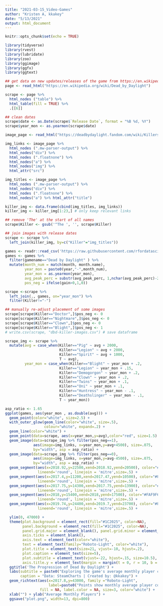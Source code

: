 ```yaml
---
title: "2021-03-15_Video-Games"
author: "Kristen A, kkakey"
date: "5/13/2021"
output: html_document
---
```


```r
knitr::opts_chunk$set(echo = TRUE)
```

```r
library(tidyverse)
library(rvest)
library(lubridate)
library(zoo)
library(ggimage)
library(ggfx)
library(ggtext)
```

```r
## get data on new updates/releases of the game from https://en.wikipedia.org/wiki/Dead_by_Daylight
page <- read_html("https://en.wikipedia.org/wiki/Dead_by_Daylight")

scrape <- page %>%
  html_nodes ("table") %>% 
  html_table(fill = TRUE) %>%
  .[[6]]

## clean dates
scrape$date <- as.Date(scrape$`Release Date`, format = "%B %d, %Y")
scrape$year_mon <- as.yearmon(scrape$date)
```

```r
image_page <- read_html("https://deadbydaylight.fandom.com/wiki/Killers")

img_links <- image_page %>%
  html_nodes (".mw-parser-output") %>% 
  html_nodes("div") %>%
  html_nodes (".floatnone") %>% 
  html_nodes("a") %>%
  html_nodes("img") %>%
  html_attr("src")

img_titles <- image_page %>%
  html_nodes (".mw-parser-output") %>% 
  html_nodes("div") %>%
  html_nodes (".floatnone") %>% 
  html_nodes("a") %>% html_attr("title")

killer_img <- data.frame(cbind(img_titles, img_links))
killer_img <- killer_img[1:23,] # only keep relevant links

## remove 'The' at the start of all names
scrape$Killer <- gsub('^The ', '', scrape$Killer)

## join images with release dates
scrape <- scrape %>%
  left_join(killer_img, by=c("Killer"="img_titles"))
```


```r
games <- readr::read_csv('https://raw.githubusercontent.com/rfordatascience/tidytuesday/master/data/2021/2021-03-16/games.csv')
games <- games %>%
  filter(gamename=="Dead by Daylight" ) %>%
  mutate(month_num = match(month, month.name),
         year_mon = paste0(year,"-",month_num),
         year_mon = as.yearmon(year_mon),
         avg_peak_perc = substr(avg_peak_perc, 1,nchar(avg_peak_perc)-2),
         pos_neg = ifelse(gain>0,1,0)) 

scrape <-scrape %>%
  left_join(., games, on="year_mon") %>%
  filter(Killer!="-")

## manually re-adjust placement of some images
scrape[scrape$Killer=="Doctor",]$pos_neg <- 0
scrape[scrape$Killer=="Nightmare",]$pos_neg <- 0
scrape[scrape$Killer=="Clown",]$pos_neg <- 0
scrape[scrape$Killer=="Blight",]$pos_neg <- 1
# write.csv(scrape, "dbd-killer-images.csv") # save dataframe

scrape_img <- scrape %>%
  mutate(avg = case_when(Killer=="Pig" ~ avg + 2000,
                         Killer=="Legion" ~ avg + 2000,
                         Killer=="Spirit" ~ avg + 1000,
                         T ~ avg),
         year_mon = case_when(Killer=="Blight" ~ year_mon + .2,
                         Killer=="Legion" ~ year_mon + .15,
                         Killer=="Demogorgon" ~ year_mon + .2,
                         Killer=="Clown" ~ year_mon + .2,
                         Killer=="Twins" ~ year_mon + .1,
                         Killer=="Oni" ~ year_mon + .1,
                         Killer=="Huntress" ~ year_mon - .1,
                         Killer=="Deathslinger" ~ year_mon - .1,
                         T ~ year_mon))

asp_ratio <- 1.65
ggplot(games, aes(year_mon , as.double(avg))) +
  geom_point(color="white", size=2.5) + 
  with_outer_glow(geom_line(color="white", size=.5),
                  colour="white", expand=.2) +
  geom_line(color="white") +
  geom_point(data=scrape, aes(x=year_mon,y=avg),color="red", size=1.5) +
  geom_image(data=scrape_img %>% filter(pos_neg==1),
             aes(image=img_links, x=year_mon,y=avg+4500), size=.075,
             by="width", asp = asp_ratio) +
  geom_image(data=scrape_img %>% filter(pos_neg==0),
             aes(image=img_links, x=year_mon,y=avg-4500), size=.075,
             by="width", asp = asp_ratio) +
  geom_segment(aes(x=2018.92,y=22500,xend=2018.92,yend=20500), color="#FAF9F6",
               lineend='round', linejoin = 'mitre',size=.5) +
  geom_segment(aes(x=2017.4,y=11200,xend=2017.47,yend=10500), color="#FAF9F6",
               lineend='round', linejoin = 'mitre',size=.5) +
  geom_segment(aes(x=2017.75,y=14300,xend=2017.75,yend=13900), color="#FAF9F6",
               lineend='round', linejoin = 'mitre',size=.5) +
  geom_segment(aes(x=2018,y=15400,xend=2018,yend=17500), color="#FAF9F6",
               lineend='round', linejoin = 'mitre',size=.5) +
  geom_segment(aes(x=2019.74,y=24400,xend=2019.7,yend=23700), color="#FAF9F6",
               lineend='round', linejoin = 'mitre',size=.5) +

  ylim(0, 47000) +
  theme(plot.background = element_rect(fill="#1C2025", color=NA),
        panel.background = element_rect(fill="#1C2025", color=NA),
        panel.grid.major = element_blank(), panel.grid.minor = element_blank(),
        axis.ticks = element_blank(),
        axis.text = element_text(color="white"),
        text = element_text(family="Roboto-Light", color="white"),
        plot.title = element_text(size=21, vjust=-10, hjust=.2),
        plot.caption = element_text(size=5),
        plot.subtitle = element_text(vjust=-22, hjust=.15, size=10.5),
        axis.title.y = element_text(margin = margin(t = 0, r = 10, b = 0, l = 0))) +
  ggtitle('The Progression of Dead By Daylight') +
  labs(subtitle = paste0("Exploring the game's average monthly player count with the releases of new Killer characters.\n\n"),
       caption = "Data: SteamCharts | Created by: @kkakey") +
  geom_richtext(aes(x=2017.8,y=43000, family ="Roboto-Light", 
                    label=paste0("Points show monthly average player count. Red points show the month of the Killer's release in the game.<br>","2020 saw the highest average player count and the largest gain in average players occurred in March of that year,<br>as the world began shutting down due the Covid-19 pandemic. The game's max average players of 40,537 happened<br>in July 2020 - this was Dead by Daylight's 4th anniversary month and a month after the Executioner was released.")),
                fill = NA, label.color = NA, size=3, color="white") +
  xlab("") + ylab("Average Monthly Players") +
  ggsave("plot.png", width=13, dpi=800)
```

